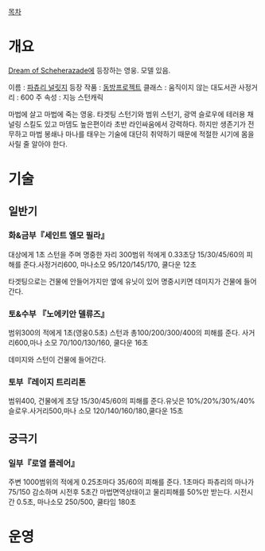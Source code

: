 [[목차]]
= 개요 =

[[Dream of Scheherazade]]에 등장하는 영웅. 모델 있음.

이름 : [[파츄리 널릿지]]
등장 작품 : [[동방프로젝트]]
클래스 : 움직이지 않는 대도서관
사정거리 : 600
주 속성 : 지능
스턴캐릭 

마법에 살고 마법에 죽는 영웅.
타겟팅 스턴기와 범위 스턴기, 광역 슬로우에 테러용 채널링 스킬도 있고 마뎀도 높은편이라 초반 라인싸움에서 강력하다. 하지만 생존기가 전무하고 마법 봉쇄나 마나를 태우는 기술에 대단히 취약하기 때문에 적절한 시기에 몸을 사릴 줄 알아야 한다.
= 기술 =
== 일반기 ==
=== 화&금부『세인트 엘모 필라』 ===
대상에게 1초 스턴을 주며 명중한 자리 300범위 적에게 0.33초당 15/30/45/60의 피해를 준다.사정거리600, 마나소모 95/120/145/170, 쿨다운 12초

타겟팅으로는 건물에 안들어가지만 옆에 유닛이 있어 명중시키면 데미지가 건물에 들어간다.
=== 토&수부 『노에키안 델류즈』 ===
범위300의 적에게 1초(영웅0.5초) 스턴과 총100/200/300/400의 피해를 준다.
사거리600,마나 소모 70/100/130/160, 쿨다운 16초

데미지와 스턴이 건물에 들어간다.
=== 토부『레이지 트리리톤 ===
범위400, 건물에게 초당 15/30/45/60의 피해를 준다.유닛은 10%/20%/30%/40% 슬로우.사거리500,마나 소모 120/140/160/180,쿨다운 15초
== 궁극기 ==
=== 일부『로열 플레어』 ===
주변 1000범위의 적에게 0.25초마다 35/60의 피해를 준다. 1초마다 파츄리의 마나가 75/150 감소하며 시전후 5초간 마법면역상태이고 물리피해를 50%만 받는다. 시전시간 0.5초, 마나소모 250/500, 쿨타임 180초
= 운영 =
